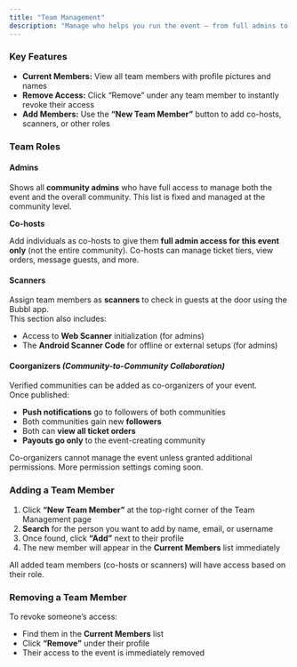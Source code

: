 ```yaml
---
title: "Team Management"
description: "Manage who helps you run the event — from full admins to scanners and co-organizing communities."
---
```


### Key Features

- **Current Members:** View all team members with profile pictures and names
- **Remove Access:** Click “Remove” under any team member to instantly revoke their access
- **Add Members:** Use the **“New Team Member”** button to add co-hosts, scanners, or other roles

### Team Roles

#### **Admins**

Shows all **community admins** who have full access to manage both the event and the overall community. This list is fixed and managed at the community level.

**Co-hosts**

Add individuals as co-hosts to give them **full admin access for this event only** (not the entire community). Co-hosts can manage ticket tiers, view orders, message guests, and more.

#### **Scanners**

Assign team members as **scanners** to check in guests at the door using the Bubbl app.\
This section also includes:

- Access to **Web Scanner** initialization (for admins)
- The **Android Scanner Code** for offline or external setups (for admins)

#### **Coorganizers** _(Community-to-Community Collaboration)_

Verified communities can be added as co-organizers of your event.\
Once published:

- **Push notifications** go to followers of both communities
- Both communities gain new **followers**
- Both can **view all ticket orders**
- **Payouts go only** to the event-creating community

<Info>
  Co-organizers cannot manage the event unless granted additional permissions. More permission settings coming soon.
</Info>

### Adding a Team Member

1. Click **“New Team Member”** at the top-right corner of the Team Management page
2. **Search** for the person you want to add by name, email, or username
3. Once found, click **“Add”** next to their profile
4. The new member will appear in the **Current Members** list immediately

<Info>
  All added team members (co-hosts or scanners) will have access based on their role.
</Info>

### Removing a Team Member

To revoke someone’s access:

- Find them in the **Current Members** list
- Click **“Remove”** under their profile
- Their access to the event is immediately removed